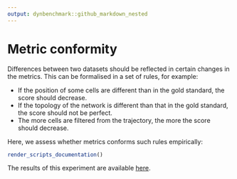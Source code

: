 ```yaml
---
output: dynbenchmark::github_markdown_nested
---
```


# Metric conformity

Differences between two datasets should be reflected in certain changes in the metrics. This can be formalised in a set of rules, for example:

* If the position of some cells are different than in the gold standard, the score should decrease.
* If the topology of the network is different than that in the gold standard, the score should not be perfect.
* The more cells are filtered from the trajectory, the more the score should decrease.

Here, we assess whether metrics conforms such rules empirically:


```r
render_scripts_documentation()
```

The results of this experiment are available [here](`r link_to_results()`).



